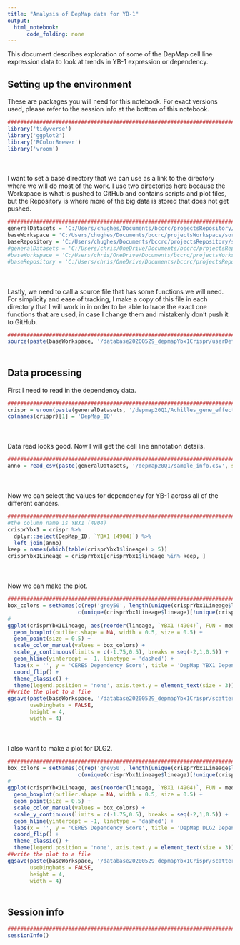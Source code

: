 ```yaml
---
title: "Analysis of DepMap data for YB-1"
output:
  html_notebook:
      code_folding: none
---
```


This document describes exploration of some of the DepMap cell line expression data to look at trends in YB-1 expression or dependency.

## Setting up the environment

These are packages you will need for this notebook. For exact versions used, please refer to the session info at the bottom of this notebook.

```r
##########################################################################################
library('tidyverse')
library('ggplot2')
library('RColorBrewer')
library('vroom')
```

<div style="margin-bottom:50px;"></div>

I want to set a base directory that we can use as a link to the directory where we will do most of the work. I use two directories here because the Workspace is what is pushed to GitHub and contains scripts and plot files, but the Repository is where more of the big data is stored that does not get pushed.

```r
##########################################################################################
generalDatasets = 'C:/Users/chughes/Documents/bccrc/projectsRepository/generalDatasets'
baseWorkspace = 'C:/Users/chughes/Documents/bccrc/projectsWorkspace/sorensenLab/relatedToYbx1'
baseRepository = 'C:/Users/chughes/Documents/bccrc/projectsRepository/sorensenLab/relatedToYbx1'
#generalDatasets = 'C:/Users/chris/OneDrive/Documents/bccrc/projectsRepository/generalDatasets'
#baseWorkspace = 'C:/Users/chris/OneDrive/Documents/bccrc/projectsWorkspace/sorensenLab/relatedToYbx1'
#baseRepository = 'C:/Users/chris/OneDrive/Documents/bccrc/projectsRepository/sorensenLab/relatedToYbx1'
```

<div style="margin-bottom:50px;"></div>

Lastly, we need to call a source file that has some functions we will need. For simplicity and ease of tracking, I make a copy of this file in each directory that I will work in in order to be able to trace the exact one functions that are used, in case I change them and mistakenly don't push it to GitHub.

```r
##########################################################################################
source(paste(baseWorkspace, '/database20200529_depmapYbx1Crispr/userDefinedFunctions.R', sep = ''))
```

<div style="margin-bottom:50px;"></div>

## Data processing

First I need to read in the dependency data.

```r
##########################################################################################
crispr = vroom(paste(generalDatasets, '/depmap20Q1/Achilles_gene_effect.csv', sep = ''))
colnames(crispr)[1] = 'DepMap_ID'
```

<div style="margin-bottom:50px;"></div>

Data read looks good. Now I will get the cell line annotation details.

```r
##########################################################################################
anno = read_csv(paste(generalDatasets, '/depmap20Q1/sample_info.csv', sep = ''))
```

<div style="margin-bottom:50px;"></div>

Now we can select the values for dependency for YB-1 across all of the different cancers.

```r
##########################################################################################
#the column name is YBX1 (4904)
crisprYbx1 = crispr %>%
  dplyr::select(DepMap_ID, `YBX1 (4904)`) %>%
  left_join(anno)
keep = names(which(table(crisprYbx1$lineage) > 5))
crisprYbx1Lineage = crisprYbx1[crisprYbx1$lineage %in% keep, ]
```

<div style="margin-bottom:50px;"></div>

Now we can make the plot.

```r
##########################################################################################
box_colors = setNames(c(rep('grey50', length(unique(crisprYbx1Lineage$lineage)) - 1), brewer.pal(9,'Spectral')[1]),
                      c(unique(crisprYbx1Lineage$lineage)[!unique(crisprYbx1Lineage$lineage) %in% 'bone'], 'bone'))
#
ggplot(crisprYbx1Lineage, aes(reorder(lineage, `YBX1 (4904)`, FUN = median), `YBX1 (4904)`, group = lineage, color = lineage)) +
  geom_boxplot(outlier.shape = NA, width = 0.5, size = 0.5) +
  geom_point(size = 0.5) +
  scale_color_manual(values = box_colors) +
  scale_y_continuous(limits = c(-1.75,0.5), breaks = seq(-2,1,0.5)) +
  geom_hline(yintercept = -1, linetype = 'dashed') +
  labs(x = '', y = 'CERES Dependency Score', title = 'DepMap YBX1 Dependency Scores') +
  coord_flip() +
  theme_classic() +
  theme(legend.position = 'none', axis.text.y = element_text(size = 3))
##write the plot to a file
ggsave(paste(baseWorkspace, '/database20200529_depmapYbx1Crispr/scatterplot_ybx1CeresScoresLineages.pdf', sep = ''),
       useDingbats = FALSE,
       height = 4, 
       width = 4)
```

<div style="margin-bottom:50px;"></div>

I also want to make a plot for DLG2. 

```r
##########################################################################################
box_colors = setNames(c(rep('grey50', length(unique(crisprYbx1Lineage$lineage)) - 1), brewer.pal(9,'Spectral')[1]),
                      c(unique(crisprYbx1Lineage$lineage)[!unique(crisprYbx1Lineage$lineage) %in% 'bone'], 'bone'))
#
ggplot(crisprYbx1Lineage, aes(reorder(lineage, `YBX1 (4904)`, FUN = median), `YBX1 (4904)`, group = lineage, color = lineage)) +
  geom_boxplot(outlier.shape = NA, width = 0.5, size = 0.5) +
  geom_point(size = 0.5) +
  scale_color_manual(values = box_colors) +
  scale_y_continuous(limits = c(-1.75,0.5), breaks = seq(-2,1,0.5)) +
  geom_hline(yintercept = -1, linetype = 'dashed') +
  labs(x = '', y = 'CERES Dependency Score', title = 'DepMap DLG2 Dependency Scores') +
  coord_flip() +
  theme_classic() +
  theme(legend.position = 'none', axis.text.y = element_text(size = 3))
##write the plot to a file
ggsave(paste(baseWorkspace, '/database20200529_depmapYbx1Crispr/scatterplot_ybx1CeresScoresLineages.pdf', sep = ''),
       useDingbats = FALSE,
       height = 4, 
       width = 4)
```

<div style="margin-bottom:50px;"></div>

## Session info

```r
##########################################################################################
sessionInfo()
```



